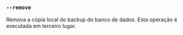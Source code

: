 ### `--remove`

Remova a cópia local do backup do banco de dados.
Esta operação é executada em terceiro lugar.